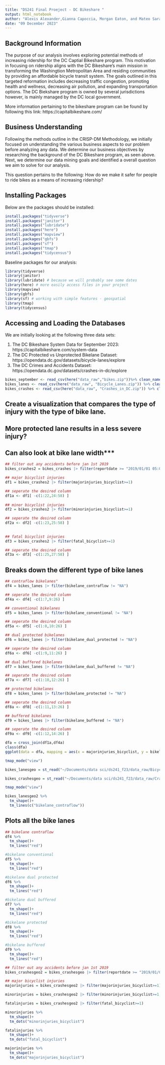 ```yaml
---
title: "DS241 Final Proeject - DC Bikeshare "
output: html_notebook
author: "Alexis Alexander,Gianna Capoccia, Morgan Eaton, and Mateo Sarabia"
date: "09 December 2023"
---
```


## Background Information

The purpose of our analysis involves exploring potential methods of increasing ridership for the DC Captial Bikeshare program. This motivation in focusing on ridership aligns with the DC Bikeshare's main mission in transforming the Washingtion Metropolitan Area and residing communities by providing an affordable bicycle transit system. The goals outlined in this targeted reformation includes decreasing traffic congestion, promoting health and wellness, decreasing air pollution, and expanding transportation options. The DC Biekshare program is owned by several jurisdictions however, is mainly managed by the DC local government.  

More information pertaining to the bikeshare program can be found by following this link: https://capitalbikeshare.com/

## Business Understanding 

Following the methods outline in the CRISP-DM Methodology, we initially focused on understanding the various business aspects to our problem before analyzing any data. We determine our business objectives by researching the background of the DC Bikeshare program, as seen above. Next, we determine our data mining goals and identified a overall question we aim to solve for our analysis.

This question pertains to the following: How do we make it safer for people to ride bikes as a means of increasing ridership?


## Installing Packages 

Below are the packages should be installed:

```r
install.packages("tidyverse")
install.packages("janitor")
install.packages("lubridate")
install.packages("here")
install.packages("mapview")
install.packages("gbfs")
install.packages("sf")
install.packages("tmap")
install.packages("tidycensus")
```

Baseline packages for our analysis: 

```r
library(tidyverse)
library(janitor)
library(lubridate) # because we will probably see some dates
library(here) # more easily access files in your project
library(mapview)
library(gbfs)
library(sf) # working with simple features - geospatial
library(tmap)
library(tidycensus)
```

## Accessing and Loading the Databases 

We are initially looking at the following three data sets:

1. The DC Bikeshare System Data for September 2023: https://capitalbikeshare.com/system-data
2. The DC Protected vs Unprotected Bikelane Dataset: https://opendata.dc.gov/datasets/bicycle-lanes/explore
3. The DC Crimes and Accidents Dataset: https://opendata.dc.gov/datasets/crashes-in-dc/explore

```r
bikes_september <- read_csv(here("data_raw","bikes.zip"))%>% clean_names() # bike share data
bikes_lanes <- read_csv(here("data_raw", "Bicycle_Lanes.zip")) %>% clean_names() # bike lane data
bikes_crashes <- read_csv(here("data_raw", "Crashes_in_DC.zip")) %>% clean_names() # bike accident data
```

##  Create a visualization that compares the type of injury with the type of bike lane.
## More protected lane results in a less severe injury? 
## Can also look at bike lane width***

```r
## filter out any accidents before jan 1st 2019
bikes_crashes2 = bikes_crashes |> filter(reportdate >= "2019/01/01 05:00:00+00")

## major bicyclist injuries
df1 = bikes_crashes2 |> filter(majorinjuries_bicyclist>=1)

## seperate the desired column
df1a <- df1[ -c(1:22,24:58) ]
  
## minor bicyclist injuries
df2 = bikes_crashes2 |> filter(minorinjuries_bicyclist>=1)

## seperate the desired column
df2a <- df2[ -c(1:23,25:58) ]
  
  
## fatal bicyclist injuries
df3 = bikes_crashes2 |> filter(fatal_bicyclist>=1)

## seperate the desired column
df3a <- df3[ -c(1:25,27:58) ]
```


## Breaks down the different type of bike lanes

```r
## contraflow bikelanes"
df4 = bikes_lanes |> filter(bikelane_contraflow != "NA")

## seperate the desired column
df4a <- df4[ -c(1:7,9:26) ]

## conventional bikelanes 
df5 = bikes_lanes |> filter(bikelane_conventional != "NA")

## seperate the desired column
df5a <- df5[ -c(1:8,10:26) ]

## dual protected bikelanes
df6 = bikes_lanes |> filter(bikelane_dual_protected != "NA")

## seperate the desired column
df6a <- df6[ -c(1:9,11:26) ]

## dual buffered bikelanes 
df7 = bikes_lanes |> filter(bikelane_dual_buffered != "NA")

## seperate the desired column
df7a <- df7[ -c(1:10,12:26) ]

## protected bikelanes
df8 = bikes_lanes |> filter(bikelane_protected != "NA")

## seperate the desired column
df8a <- df8[ -c(1:11,13:26) ]

## buffered bikelanes 
df9 = bikes_lanes |> filter(bikelane_buffered != "NA")

## seperate the desired column
df9a <- df9[ -c(1:12,14:26) ]

```


```r
dfa = cross_join(df1a,df4a)
class(dfa)
ggplot(data = dfa, mapping = aes(x = majorinjuries_bicyclist, y = bikelane_contraflow)) + geom_point()
```

```r
tmap_mode("view")
```

```r
bikes_lanesgeo = st_read("~/Documents/data sci/ds241_f23/data_raw/Bicycle_Lanes.geojson") %>% clean_names()

bikes_crashesgeo = st_read("~/Documents/data sci/ds241_f23/data_raw/Crashes_in_DC.geojson") %>% clean_names()
```

```r
tmap_mode("view")
```

```r

bikes_lanesgeo2 %>%
  tm_shape()+
  tm_lines(c("bikelane_contraflow"))
```


## Plots all the bike lanes

```r
## bikelane contraflow
df4 %>%
  tm_shape()+
  tm_lines("red")

```


```r
#bikelane conventional
df5 %>%
  tm_shape()+
  tm_lines("red")
```

```r
#bikelane dual protected
df6 %>%
  tm_shape()+
  tm_lines("red")

```

```r
#bikelane dual buffered
df7 %>%
  tm_shape()+
  tm_lines("red")
```

```r
#bikelane protected
df8 %>%
  tm_shape()+
  tm_lines("red")
```

```r
#bikelane buffered
df9 %>%
  tm_shape()+
  tm_lines("red")
```



```r
## filter out any accidents before jan 1st 2019
bikes_crashesgeo2 = bikes_crashesgeo |> filter(reportdate >= "2019/01/01 05:00:00+00")

## major bicyclist injuries
majorinjuries = bikes_crashesgeo2 |> filter(majorinjuries_bicyclist>=1)

minorinjuries = bikes_crashesgeo2 |> filter(minorinjuries_bicyclist>=1,objectid != 223065960,objectid != 223063821)

fatalinjuries = bikes_crashesgeo2 |> filter(fatal_bicyclist>=1)

minorinjuries %>%
  tm_shape()+
  tm_dots("minorinjuries_bicyclist")

fatalinjuries %>%
  tm_shape()+
  tm_dots("fatal_bicyclist")

majorinjuries %>%
  tm_shape()+
  tm_dots("majorinjuries_bicyclist")
```

